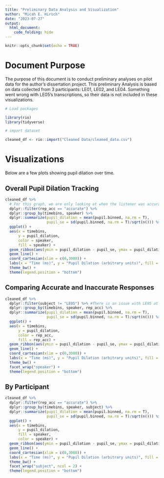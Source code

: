 ```yaml
---
title: "Preliminary Data Analysis and Visualization"
author: "Micah E. Hirsch"
date: "2023-07-27"
output: 
  html_document:
    code_folding: hide
---
```


```r
knitr::opts_chunk$set(echo = TRUE)
```

# Document Purpose

The purpose of this document is to conduct preliminary analyses on pilot data for the author's dissertation project. This preliminary Analysis is based on data collected from 3 participants: LE01, LE02, and LE04. Something went wrong with LE05's transcriptions, so their data is not included in these visualizations.

```r

# Load packages

library(rio)
library(tidyverse)

# import dataset

cleaned_df <- rio::import("Cleaned Data/cleaned_data.csv")

```

# Visualizations

Below are a few plots showing pupil dilation over time.

## Overall Pupil Dilation Tracking

```r

cleaned_df %>%
  # For this graph, we are only looking at when the listener was accurate
  dplyr::filter(rep_acc == "accurate") %>%
  dplyr::group_by(timebins, speaker) %>%
  dplyr::summarize(pupil_dilation = mean(pupil.binned, na.rm = T),
                   pupil_se = sd(pupil.binned, na.rm = T)/sqrt(n())) %>%
  ggplot() +
  aes(x = timebins,
      y = pupil_dilation,
      color = speaker,
      fill = speaker) +
  geom_ribbon(aes(ymin = pupil_dilation - pupil_se, ymax = pupil_dilation + pupil_se), alpha = .3) +
  geom_line() +
  coord_cartesian(xlim = c(0,3000)) +
  labs(x = "Time (ms)", y = "Pupil Dilation (arbitrary units)", fill = "Speaker", color = "Speaker") +
  theme_bw() + 
  theme(legend.position = "bottom")

```

## Comparing Accurate and Inaccurate Responses

```r

cleaned_df %>%
  dplyr::filter(subject != "LE05") %>% #There is an issue with LE05 at the moment
  dplyr::group_by(timebins, speaker, rep_acc) %>%
  dplyr::summarize(pupil_dilation = mean(pupil.binned, na.rm = T),
                   pupil_se = sd(pupil.binned, na.rm = T)/sqrt(n())) %>%
  ggplot() +
  aes(x = timebins,
      y = pupil_dilation,
      color = rep_acc,
      fill = rep_acc) +
  geom_ribbon(aes(ymin = pupil_dilation - pupil_se, ymax = pupil_dilation + pupil_se), alpha = .3) +
  geom_line() +
  coord_cartesian(xlim = c(0,3000)) +
  labs(x = "Time (ms)", y = "Pupil Dilation (arbitrary units)", fill = "Repetition Accuracy", color = "Repetition Accuracy") +
  theme_bw() + 
  facet_wrap("speaker") +
  theme(legend.position = "bottom")

```
## By Participant

```r

cleaned_df %>%
  dplyr::filter(rep_acc == "accurate") %>%
  dplyr::group_by(timebins, speaker, subject) %>%
  dplyr::summarize(pupil_dilation = mean(pupil.binned, na.rm = T),
                   pupil_se = sd(pupil.binned, na.rm = T)/sqrt(n())) %>%
  ggplot() +
  aes(x = timebins,
      y = pupil_dilation,
      fill = speaker,
      color = speaker) +
  geom_ribbon(aes(ymin = pupil_dilation - pupil_se, ymax = pupil_dilation + pupil_se), alpha = .3) +
  geom_line() +
  coord_cartesian(xlim = c(0,3000)) +
  labs(x = "Time (ms)", y = "Pupil Dilation (arbitrary units)", fill = "Speaker", color = "Speaker") +
  theme_bw() + 
  facet_wrap("subject", ncol = 2) +
  theme(legend.position = "bottom")

```

